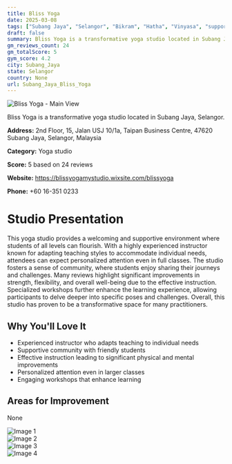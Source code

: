 ```yaml
---
title: Bliss Yoga
date: 2025-03-08
tags: ["Subang Jaya", "Selangor", "Bikram", "Hatha", "Vinyasa", "supportive atmosphere", "community-oriented", "Subang Jaya"]  
draft: false
summary: Bliss Yoga is a transformative yoga studio located in Subang Jaya, Selangor.
gm_reviews_count: 24
gm_totalScore: 5
gym_score: 4.2
city: Subang_Jaya
state: Selangor
country: None
url: Subang_Jaya_Bliss_Yoga
---
```


<div className="aspect-[16/9] relative my-8">
  <img 
    src="https://lh5.googleusercontent.com/p/AF1QipO8akjMVnN-SXcF0oxhQDs2fnqD6scp6P1O3RkV=w1920-h1080-k-no"
    alt="Bliss Yoga - Main View"
    className="object-cover absolute inset-0 w-full h-full rounded-lg"
  />
</div>

Bliss Yoga is a transformative yoga studio located in Subang Jaya, Selangor.

**Address:** 2nd Floor, 15, Jalan USJ 10/1a, Taipan Business Centre, 47620 Subang Jaya, Selangor, Malaysia

**Category:** Yoga studio

**Score:** 5 based on 24 reviews

**Website:** https://blissyogamystudio.wixsite.com/blissyoga

**Phone:** +60 16-351 0233

# Studio Presentation

This yoga studio provides a welcoming and supportive environment where students of all levels can flourish. With a highly experienced instructor known for adapting teaching styles to accommodate individual needs, attendees can expect personalized attention even in full classes. The studio fosters a sense of community, where students enjoy sharing their journeys and challenges. Many reviews highlight significant improvements in strength, flexibility, and overall well-being due to the effective instruction. Specialized workshops further enhance the learning experience, allowing participants to delve deeper into specific poses and challenges. Overall, this studio has proven to be a transformative space for many practitioners.



## Why You'll Love It

- Experienced instructor who adapts teaching to individual needs
- Supportive community with friendly students
- Effective instruction leading to significant physical and mental improvements
- Personalized attention even in larger classes
- Engaging workshops that enhance learning

## Areas for Improvement

None

<div className="grid grid-cols-1 xl:grid-cols-2 gap-4 my-8">
<div className="aspect-[4/3] relative"><img src="https://lh3.googleusercontent.com/p/AF1QipPQnYv_0POZRvY2w7T693-bpgDAMGnqPIR7zDRL=w1920-h1080-k-no" alt="Image 1" className="object-cover absolute inset-0 w-full h-full rounded-lg" /></div>
<div className="aspect-[4/3] relative"><img src="https://lh5.googleusercontent.com/p/AF1QipNuGqQfNsE26UsTgYh0odqHaA4BQdtzsiVVCE7l=w1920-h1080-k-no" alt="Image 2" className="object-cover absolute inset-0 w-full h-full rounded-lg" /></div>
<div className="aspect-[4/3] relative"><img src="https://lh5.googleusercontent.com/p/AF1QipPD2Ebh_auM9JbqKe4ufBguB4shndq4Q0eiTuhw=w1920-h1080-k-no" alt="Image 3" className="object-cover absolute inset-0 w-full h-full rounded-lg" /></div>
<div className="aspect-[4/3] relative"><img src="https://lh5.googleusercontent.com/p/AF1QipM1ALsI8bQGcb1T_NB92MakotC0Cq4ys8YuDeZM=w1920-h1080-k-no" alt="Image 4" className="object-cover absolute inset-0 w-full h-full rounded-lg" /></div>
</div>